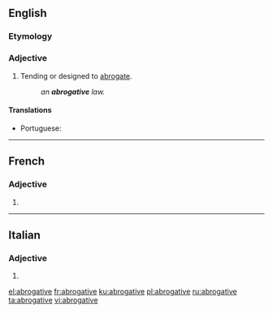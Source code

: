 ==English==

===Etymology===
{{suffix|abrogate|ive|lang=en}}

===Adjective===
{{en-adj}}

# Tending or designed to [[abrogate]].
#: ''an '''abrogative''' law.''

====Translations====
{{trans-top|tending or designed to abrogate}}
* Portuguese: {{t|pt|ab-rogativo}}
{{trans-mid}}
{{trans-bottom}}

----

==French==

===Adjective===
{{fr-adj-form}} {{g|f}}

# {{feminine of|abrogatif|lang=fr}}

----

==Italian==

===Adjective===
{{head|it|adjective form}}

# {{feminine plural of|abrogativo|lang=it}}

[[el:abrogative]]
[[fr:abrogative]]
[[ku:abrogative]]
[[pl:abrogative]]
[[ru:abrogative]]
[[ta:abrogative]]
[[vi:abrogative]]